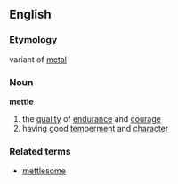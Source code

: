 ==English==
===Etymology===
variant of [[metal]]
===Noun===
'''mettle'''
#the [[quality]] of [[endurance]] and [[courage]]
# having good [[temperment]] and [[character]]

===Related terms===
*[[mettlesome]]